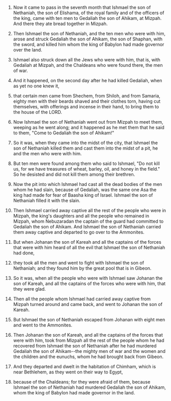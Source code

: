 
1. Now it came to pass in the seventh month that Ishmael the son of Nethaniah, the son of Elishama, of the royal family and of the officers of the king, came with ten men to Gedaliah the son of Ahikam, at Mizpah. And there they ate bread together in Mizpah.

2. Then Ishmael the son of Nethaniah, and the ten men who were with him, arose and struck Gedaliah the son of Ahikam, the son of Shaphan, with the sword, and killed him whom the king of Babylon had made governor over the land.

3. Ishmael also struck down all the Jews who were with him, that is, with Gedaliah at Mizpah, and the Chaldeans who were found there, the men of war.

4. And it happened, on the second day after he had killed Gedaliah, when as yet no one knew it,

5. that certain men came from Shechem, from Shiloh, and from Samaria, eighty men with their beards shaved and their clothes torn, having cut themselves, with offerings and incense in their hand, to bring them to the house of the LORD.

6. Now Ishmael the son of Nethaniah went out from Mizpah to meet them, weeping as he went along; and it happened as he met them that he said to them, "Come to Gedaliah the son of Ahikam!"

7. So it was, when they came into the midst of the city, that Ishmael the son of Nethaniah killed them and cast them into the midst of a pit, he and the men who were with him.

8. But ten men were found among them who said to Ishmael, "Do not kill us, for we have treasures of wheat, barley, oil, and honey in the field." So he desisted and did not kill them among their brethren.

9. Now the pit into which Ishmael had cast all the dead bodies of the men whom he had slain, because of Gedaliah, was the same one Asa the king had made for fear of Baasha king of Israel. Ishmael the son of Nethaniah filled it with the slain.

10. Then Ishmael carried away captive all the rest of the people who were in Mizpah, the king's daughters and all the people who remained in Mizpah, whom Nebuzaradan the captain of the guard had committed to Gedaliah the son of Ahikam. And Ishmael the son of Nethaniah carried them away captive and departed to go over to the Ammonites.

11. But when Johanan the son of Kareah and all the captains of the forces that were with him heard of all the evil that Ishmael the son of Nethaniah had done,

12. they took all the men and went to fight with Ishmael the son of Nethaniah; and they found him by the great pool that is in Gibeon.

13. So it was, when all the people who were with Ishmael saw Johanan the son of Kareah, and all the captains of the forces who were with him, that they were glad.

14. Then all the people whom Ishmael had carried away captive from Mizpah turned around and came back, and went to Johanan the son of Kareah.

15. But Ishmael the son of Nethaniah escaped from Johanan with eight men and went to the Ammonites.

16. Then Johanan the son of Kareah, and all the captains of the forces that were with him, took from Mizpah all the rest of the people whom he had recovered from Ishmael the son of Nethaniah after he had murdered Gedaliah the son of Ahikam--the mighty men of war and the women and the children and the eunuchs, whom he had brought back from Gibeon.

17. And they departed and dwelt in the habitation of Chimham, which is near Bethlehem, as they went on their way to Egypt,

18. because of the Chaldeans; for they were afraid of them, because Ishmael the son of Nethaniah had murdered Gedaliah the son of Ahikam, whom the king of Babylon had made governor in the land.


